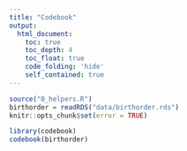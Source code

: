 ```yaml
---
title: "Codebook"
output:
  html_document:
    toc: true
    toc_depth: 4
    toc_float: true
    code_folding: 'hide'
    self_contained: true
---
```


```r
source("0_helpers.R")
birthorder = readRDS("data/birthorder.rds")
knitr::opts_chunk$set(error = TRUE)
```

```r
library(codebook)
codebook(birthorder)
```

